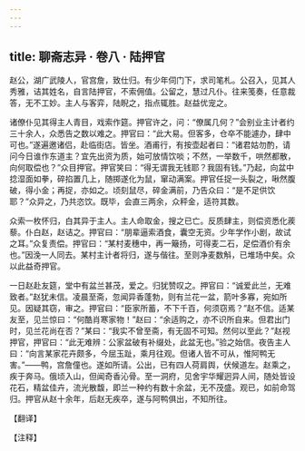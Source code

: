```yaml
---
---
---
```

title: 聊斋志异 · 卷八 · 陆押官
---

赵公，湖广武陵人，官宫詹，致仕归。有少年伺门下，求司笔札。公召入，见其人秀雅，诘其姓名，自言陆押官，不索佣值。公留之，慧过凡仆。往来笺奏，任意裁答，无不工妙。主人与客弈，陆睨之，指点辄胜。赵益优宠之。<br>

诸僚仆见其得主人青目，戏索作筵。押官许之，问：“僚属几何？”会别业主计者约三十余人，众悉告之数以难之。押官曰：“此大易。但客多，仓卒不能遽办，肆中可也。”遂遍邀诸侣，赴临街店。皆坐。酒甫行，有按壶起者曰：“诸君姑勿酌，请问今日谁作东道主？宜先出资为质，始可放情饮啖；不然，一举数千，哄然都散，向何取偿也？”众目押官。押官笑曰：“得无谓我无钱耶？我固有钱。”乃起，向盆中捻湿面如拳，碎掐置几上，随掷遂化为鼠，窜动满案。押官任捉一头裂之，啾然腹破，得小金；再捉，亦如之。顷刻鼠尽，碎金满前，乃告众曰：“是不足供饮耶？”众异之，乃共恣饮。既毕，会直三两余，众秤金，适符其数。<br>

众索一枚怀归，白其异于主人。主人命取金，搜之已亡。反质肆主，则偿资悉化蒺藜。仆白赵，赵诘之。押官曰：“朋辈逼索酒食，囊空无资。少年学作小剧，故试之耳。”众复责偿。押官曰：“某村麦穗中，再一簸扬，可得麦二石，足偿酒价有余也。”因浼一人同去。某村主计者将归，遂与偕往。至则净麦数斛，已堆场中矣。众以此益奇押官。<br>

一日赵赴友筵，堂中有盆兰甚茂，爱之。归犹赞叹之。押官曰：“诚爱此兰，无难致者。”赵犹未信。凌晨至斋，忽闻异香蓬勃，则有兰花一盆，箭叶多寡，宛如所见。因疑其窃，审之。押官曰：“臣家所蓄，不下千百，何须窃焉？”赵不信。适某友至，见兰惊曰：“何酷肖寒家物！”赵曰：“余适购之，亦不识所自来。但君出门时，见兰花尚在否？”某曰：“我实不曾至斋，有无固不可知。然何以至此？”赵视押官，押官曰：“此无难辨：公家盆破有补缀处，此盆无也。”验之始信。夜告主人曰：“向言某家花卉颇多，今屈玉趾，乘月往观。但诸人皆不可从，惟阿鸭无害。”——鸭，宫詹僮也。遂如所请。公出，已有四人荷肩舆，伏候道左。赵乘之，疾于奔马。俄顷入山，但闻奇香沁骨。至一洞府，见舍宇华耀迥异人间，随处皆设花石，精盆佳卉，流光散馥，即兰一种约有数十余盆，无不茂盛。观已，如前命驾归。押官从赵十余年，后赵无疾卒，遂与阿鸭俱出，不知所往。

【翻译】

【注释】

